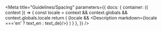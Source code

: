 
<Meta title="Guidelines/Spacing"
  parameters={{
      docs: {
          container: ({ context }) => {
              const locale = context && context.globals && context.globals.locale
              return (
                  <DocsContainer context={context}>
                      {locale && <Description markdown={locale ==='en' ? text_en : text_de}/>}
                  </DocsContainer>
              )
          }
      },
  }}
/>
